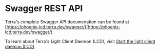 

# Swagger REST API

<Admonition type="info">

Terra's complete Swagger API documenation can be found at [https://phoenix-lcd.terra.dev/swagger/](https://phoenix-lcd.terra.dev/swagger/).

To learn about Terra's Light Client Daemon (LCD), visit [Start the light client daemon (LCD)](./guides/start-lcd.mdx).

</Admonition>


<ApiDocMdx id="complete" />
